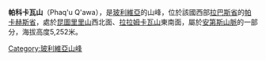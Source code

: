 {{Coord|18|1|29|S|69|7|5|W|display=title}}

'''帕科卡瓦山'''（Phaq'u Q'awa），是[[玻利維亞|玻利維亞]]的山峰，位於該國西部[[拉巴斯省_(玻利維亞)|拉巴斯省]]的[[帕卡赫斯省|帕卡赫斯省]]，處於[[昆圖里里山|昆圖里里山]]西北面、[[拉拉姆卡瓦山|拉拉姆卡瓦山]]東南面，屬於[[安第斯山脈|安第斯山脈]]的一部分，海拔高度5,252米。

{{Bolivia-geo-stub}}
[[Category:玻利維亞山峰|Category:玻利維亞山峰]]
